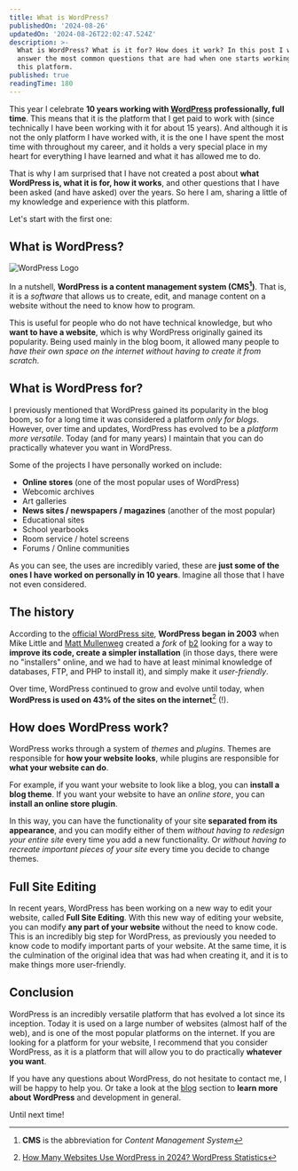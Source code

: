 ```yaml
---
title: What is WordPress?
publishedOn: '2024-08-26'
updatedOn: '2024-08-26T22:02:47.524Z'
description: >-
  What is WordPress? What is it for? How does it work? In this post I will
  answer the most common questions that are had when one starts working with
  this platform.
published: true
readingTime: 180
---
```


This year I celebrate **10 years working with [WordPress](https://wordpress.org) professionally, full 
time**. This means that it is the platform that I get paid to work with (since technically I have been 
working with it for about 15 years). And although it is not the only platform I have worked with, it is 
the one I have spent the most time with throughout my career, and it holds a very special place in my 
heart for everything I have learned and what it has allowed me to do.

That is why I am surprised that I have not created a post about **what WordPress is, what it is for, how
it works**, and other questions that I have been asked (and have asked) over the years. So here I am,
sharing a little of my knowledge and experience with this platform.

Let's start with the first one:

## What is WordPress?

![WordPress Logo](/posts/what-is-wordpress/WordPress-logotype-alternative.jpeg)

In a nutshell, **WordPress is a content management system (CMS[^1])**. That is, it is a _software_ that
allows us to create, edit, and manage content on a website without the need to know how to program.

This is useful for people who do not have technical knowledge, but who **want to have a website**, which
is why WordPress originally gained its popularity. Being used mainly in the blog boom, it allowed many
people to _have their own space on the internet without having to create it from scratch_.

## What is WordPress for?

I previously mentioned that WordPress gained its popularity in the blog boom, so for a long time it was
considered a platform _only for blogs_. However, over time and updates, WordPress has evolved to be a
_platform more versatile_. Today (and for many years) I maintain that you can do practically whatever you
want in WordPress.

Some of the projects I have personally worked on include:

- **Online stores** (one of the most popular uses of WordPress)
- Webcomic archives
- Art galleries
- **News sites / newspapers / magazines** (another of the most popular)
- Educational sites
- School yearbooks
- Room service / hotel screens
- Forums / Online communities

As you can see, the uses are incredibly varied, these are **just some of the ones I have worked on
personally in 10 years**. Imagine all those that I have not even considered.

## The history

According to the [official WordPress site](https://wordpress.org/about/), **WordPress began in 2003**
when Mike Little and [Matt Mullenweg](https://ma.tt) created a _fork_ of [b2](https://cafelog.com/)
looking for a way to **improve its code, create a simpler installation** (in those days, there were no
"installers" online, and we had to have at least minimal knowledge of databases, FTP, and PHP to install
it), and simply make it _user-friendly_.

Over time, WordPress continued to grow and evolve until today, when **WordPress is used on 43% of the sites
on the internet**[^2] (!).

## How does WordPress work?

WordPress works through a system of _themes_ and _plugins_. Themes are responsible for **how your website
looks**, while plugins are responsible for **what your website can do**.

For example, if you want your website to look like a blog, you can **install a blog theme**. If you want
your website to have an _online store_, you can **install an online store plugin**.

In this way, you can have the functionality of your site **separated from its appearance**, and you can
modify either of them _without having to redesign your entire site_ every time you add a new functionality.
Or _without having to recreate important pieces of your site_ every time you decide to change themes.

## Full Site Editing

In recent years, WordPress has been working on a new way to edit your website, called **Full Site Editing**.
With this new way of editing your website, you can modify **any part of your website** without the need to
know code. This is an incredibly big step for WordPress, as previously you needed to know code to modify
important parts of your website. At the same time, it is the culmination of the original idea that was had
when creating it, and it is to make things more user-friendly.

## Conclusion

WordPress is an incredibly versatile platform that has evolved a lot since its inception. Today it is used
on a large number of websites (almost half of the web), and is one of the most popular platforms on the
internet. If you are looking for a platform for your website, I recommend that you consider WordPress, as
it is a platform that will allow you to do practically **whatever you want**.

If you have any questions about WordPress, do not hesitate to contact me, I will be happy to help you. Or
take a look at the [blog](/blog) section to **learn more about WordPress** and development in general.

Until next time!

[^1]: **CMS** is the abbreviation for _Content Management System_
[^2]: [How Many Websites Use WordPress in 2024? WordPress Statistics](https://www.wpzoom.com/blog/wordpress-statistics/#:~:text=What%20Percent%20of%20Websites%20Use%20WordPress%3F)
